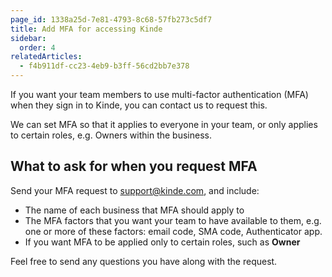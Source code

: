 ```yaml
---
page_id: 1338a25d-7e81-4793-8c68-57fb273c5df7
title: Add MFA for accessing Kinde
sidebar:
  order: 4
relatedArticles:
  - f4b911df-cc23-4eb9-b3ff-56cd2bb7e378
---
```

If you want your team members to use multi-factor authentication (MFA) when they sign in to Kinde, you can contact us to request this. 

We can set MFA so that it applies to everyone in your team, or only applies to certain roles, e.g. Owners within the business. 

## What to ask for when you request MFA

Send your MFA request to support@kinde.com, and include:

- The name of each business that MFA should apply to
- The MFA factors that you want your team to have available to them, e.g. one or more of these factors: email code, SMA code, Authenticator app.
- If you want MFA to be applied only to certain roles, such as **Owner**

Feel free to send any questions you have along with the request.




